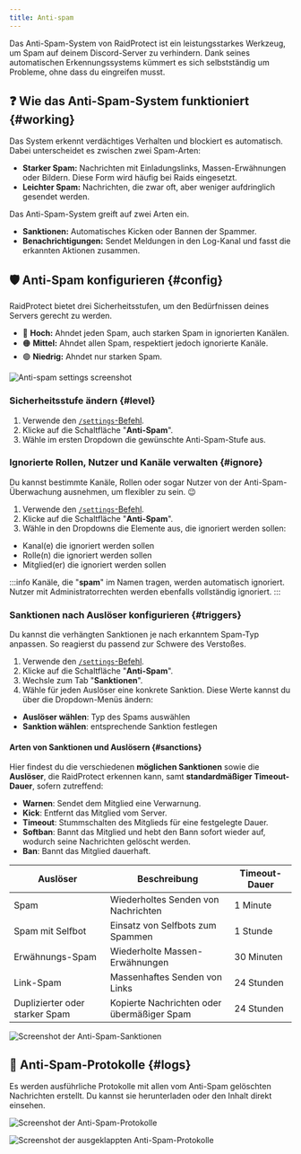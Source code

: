 ```yaml
---
title: Anti-spam
---
```



Das Anti-Spam-System von RaidProtect ist ein leistungsstarkes Werkzeug, um Spam auf deinem Discord-Server zu verhindern. Dank seines automatischen Erkennungssystems kümmert es sich selbstständig um Probleme, ohne dass du eingreifen musst.

## ❓ Wie das Anti-Spam-System funktioniert {#working}

Das System erkennt verdächtiges Verhalten und blockiert es automatisch. Dabei unterscheidet es zwischen zwei Spam-Arten:
- **Starker Spam:** Nachrichten mit Einladungslinks, Massen-Erwähnungen oder Bildern. Diese Form wird häufig bei Raids eingesetzt.
- **Leichter Spam:** Nachrichten, die zwar oft, aber weniger aufdringlich gesendet werden.

Das Anti-Spam-System greift auf zwei Arten ein.
- **Sanktionen:** Automatisches Kicken oder Bannen der Spammer.
- **Benachrichtigungen:** Sendet Meldungen in den Log-Kanal und fasst die erkannten Aktionen zusammen.

## 🛡️ Anti-Spam konfigurieren {#config}

RaidProtect bietet drei Sicherheitsstufen, um den Bedürfnissen deines Servers gerecht zu werden.
- 🔴 **Hoch:** Ahndet jeden Spam, auch starken Spam in ignorierten Kanälen.
- 🟠 **Mittel:** Ahndet allen Spam, respektiert jedoch ignorierte Kanäle.
- 🟢 **Niedrig:** Ahndet nur starken Spam.

![Anti-spam settings screenshot](../../../../en/docusaurus-plugin-content-docs/current/assets/rp-settings-anti-spam.webp)

### Sicherheitsstufe ändern {#level}

1. Verwende den [`/settings`-Befehl](../setup.md#settings).
2. Klicke auf die Schaltfläche "**Anti-Spam**".
3. Wähle im ersten Dropdown die gewünschte Anti-Spam-Stufe aus.

### Ignorierte Rollen, Nutzer und Kanäle verwalten {#ignore}

Du kannst bestimmte Kanäle, Rollen oder sogar Nutzer von der Anti-Spam-Überwachung ausnehmen, um flexibler zu sein. 😉
1. Verwende den [`/settings`-Befehl](../setup.md#settings).
2. Klicke auf die Schaltfläche "**Anti-Spam**".
3. Wähle in den Dropdowns die Elemente aus, die ignoriert werden sollen:
- Kanal(e) die ignoriert werden sollen
- Rolle(n) die ignoriert werden sollen
- Mitglied(er) die ignoriert werden sollen

:::info
Kanäle, die "**spam**" im Namen tragen, werden automatisch ignoriert. Nutzer mit Administratorrechten werden ebenfalls vollständig ignoriert.
:::

### Sanktionen nach Auslöser konfigurieren {#triggers}

Du kannst die verhängten Sanktionen je nach erkanntem Spam-Typ anpassen. So reagierst du passend zur Schwere des Verstoßes.

1. Verwende den [`/settings`-Befehl](../setup.md#settings).
2. Klicke auf die Schaltfläche "**Anti-Spam**".
3. Wechsle zum Tab "**Sanktionen**".
4. Wähle für jeden Auslöser eine konkrete Sanktion. Diese Werte kannst du über die Dropdown-Menüs ändern:
- **Auslöser wählen**: Typ des Spams auswählen
- **Sanktion wählen**: entsprechende Sanktion festlegen

#### Arten von Sanktionen und Auslösern {#sanctions}

Hier findest du die verschiedenen **möglichen Sanktionen** sowie die **Auslöser**, die RaidProtect erkennen kann, samt **standardmäßiger Timeout-Dauer**, sofern zutreffend:

- **Warnen**: Sendet dem Mitglied eine Verwarnung.
- **Kick**: Entfernt das Mitglied vom Server.
- **Timeout**: Stummschalten des Mitglieds für eine festgelegte Dauer.
- **Softban**: Bannt das Mitglied und hebt den Bann sofort wieder auf, wodurch seine Nachrichten gelöscht werden.
- **Ban**: Bannt das Mitglied dauerhaft.

| Auslöser                               | Beschreibung                              | Timeout-Dauer   |
|----------------------------------------|-------------------------------------------|-----------------|
| Spam                                   | Wiederholtes Senden von Nachrichten       | 1 Minute        |
| Spam mit Selfbot                       | Einsatz von Selfbots zum Spammen          | 1 Stunde        |
| Erwähnungs-Spam                        | Wiederholte Massen-Erwähnungen            | 30 Minuten      |
| Link-Spam                              | Massenhaftes Senden von Links             | 24 Stunden      |
| Duplizierter oder starker Spam         | Kopierte Nachrichten oder übermäßiger Spam| 24 Stunden      |

![Screenshot der Anti-Spam-Sanktionen](../../../../en/docusaurus-plugin-content-docs/current/assets/rp-settings-anti-spam-sanctions.webp)

## 📑 Anti-Spam-Protokolle {#logs}

Es werden ausführliche Protokolle mit allen vom Anti-Spam gelöschten Nachrichten erstellt. Du kannst sie herunterladen oder den Inhalt direkt einsehen.

<SeparatedBox>
<Tabs>
  <TabItem value="animator" label="Eingeklappt" default>

![Screenshot der Anti-Spam-Protokolle](../../../../en/docusaurus-plugin-content-docs/current/assets/rp-logs-anti-spam.webp)

  </TabItem>
  <TabItem value="moderator" label="Ausgeklappt">

![Screenshot der ausgeklappten Anti-Spam-Protokolle](../../../../en/docusaurus-plugin-content-docs/current/assets/rp-logs-anti-spam-expand.webp)

  </TabItem>
</Tabs>
</SeparatedBox>
